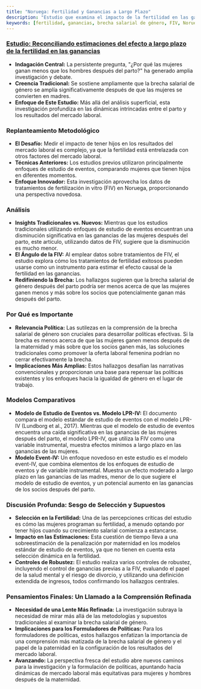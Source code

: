 ```yaml
---
title: "Noruega: Fertilidad y Ganancias a Largo Plazo"
description: "Estudio que examina el impacto de la fertilidad en las ganancias a largo plazo utilizando datos de FIV en Noruega, desafiando creencias tradicionales sobre la brecha salarial de género después del parto."
keywords: [fertilidad, ganancias, brecha salarial de género, FIV, Noruega, mercado laboral, penalización por maternidad, implicaciones políticas, igualdad de género]
---
```


### [**Estudio:** Reconciliando estimaciones del efecto a largo plazo de la fertilidad en las ganancias](https://www.ssb.no/en/inntekt-og-forbruk/inntekt-og-formue/artikler/reconciling-estimates-of-the-long-term-earnings-effect-of-fertility/\_/attachment/inline/b3699ec9-bc0b-4501-b8a1-24f2fd7a4ad0:5500169b5fa8c3189883badeb29503c29ecd4a58/DP1004.pdf)

* **Indagación Central:** La persistente pregunta, "¿Por qué las mujeres ganan menos que los hombres después del parto?" ha generado amplia investigación y debate.
* **Creencia Tradicional:** Se sostiene ampliamente que la brecha salarial de género se amplía significativamente después de que las mujeres se convierten en madres.
* **Enfoque de Este Estudio:** Más allá del análisis superficial, esta investigación profundiza en las dinámicas intrincadas entre el parto y los resultados del mercado laboral.

### **Replanteamiento Metodológico**

* **El Desafío:** Medir el impacto de tener hijos en los resultados del mercado laboral es complejo, ya que la fertilidad está entrelazada con otros factores del mercado laboral.
* **Técnicas Anteriores:** Los estudios previos utilizaron principalmente enfoques de estudio de eventos, comparando mujeres que tienen hijos en diferentes momentos.
* **Enfoque Innovador:** Esta investigación aprovecha los datos de tratamientos de fertilización in vitro (FIV) en Noruega, proporcionando una perspectiva novedosa.

### **Análisis**

* **Insights Tradicionales vs. Nuevos:** Mientras que los estudios tradicionales utilizando enfoques de estudio de eventos encuentran una disminución significativa en las ganancias de las mujeres después del parto, este artículo, utilizando datos de FIV, sugiere que la disminución es mucho menor.
* **El Ángulo de la FIV:** Al emplear datos sobre tratamientos de FIV, el estudio explora cómo los tratamientos de fertilidad exitosos pueden usarse como un instrumento para estimar el efecto causal de la fertilidad en las ganancias.
* **Redifiniendo la Brecha:** Los hallazgos sugieren que la brecha salarial de género después del parto podría ser menos acerca de que las mujeres ganen menos y más sobre los socios que potencialmente ganan más después del parto.

### **Por Qué es Importante**

* **Relevancia Política:** Las sutilezas en la comprensión de la brecha salarial de género son cruciales para desarrollar políticas efectivas. Si la brecha es menos acerca de que las mujeres ganen menos después de la maternidad y más sobre que los socios ganen más, las soluciones tradicionales como promover la oferta laboral femenina podrían no cerrar efectivamente la brecha.
* **Implicaciones Más Amplias:** Estos hallazgos desafían las narrativas convencionales y proporcionan una base para repensar las políticas existentes y los enfoques hacia la igualdad de género en el lugar de trabajo.

### **Modelos Comparativos**

* **Modelo de Estudio de Eventos vs. Modelo LPR-IV:** El documento compara el modelo estándar de estudio de eventos con el modelo LPR-IV (Lundborg et al., 2017). Mientras que el modelo de estudio de eventos encuentra una caída significativa en las ganancias de las mujeres después del parto, el modelo LPR-IV, que utiliza la FIV como una variable instrumental, muestra efectos mínimos a largo plazo en las ganancias de las mujeres.
* **Modelo Event-IV:** Un enfoque novedoso en este estudio es el modelo event-IV, que combina elementos de los enfoques de estudio de eventos y de variable instrumental. Muestra un efecto moderado a largo plazo en las ganancias de las madres, menor de lo que sugiere el modelo de estudio de eventos, y un potencial aumento en las ganancias de los socios después del parto.

### **Discusión Profunda: Sesgo de Selección y Supuestos**

* **Selección en la Fertilidad:** Una de las percepciones críticas del estudio es cómo las mujeres programan su fertilidad, a menudo optando por tener hijos cuando su crecimiento salarial comienza a estancarse.
* **Impacto en las Estimaciones:** Esta cuestión de tiempo lleva a una sobreestimación de la penalización por maternidad en los modelos estándar de estudio de eventos, ya que no tienen en cuenta esta selección dinámica en la fertilidad.
* **Controles de Robustez:** El estudio realiza varios controles de robustez, incluyendo el control de ganancias previas a la FIV, evaluando el papel de la salud mental y el riesgo de divorcio, y utilizando una definición extendida de ingresos, todos confirmando los hallazgos centrales.

### **Pensamientos Finales: Un Llamado a la Comprensión Refinada**

* **Necesidad de una Lente Más Refinada:** La investigación subraya la necesidad de mirar más allá de las metodologías y supuestos tradicionales al examinar la brecha salarial de género.
* **Implicaciones para los Formuladores de Políticas:** Para los formuladores de políticas, estos hallazgos enfatizan la importancia de una comprensión más matizada de la brecha salarial de género y el papel de la paternidad en la configuración de los resultados del mercado laboral.
* **Avanzando:** La perspectiva fresca del estudio abre nuevos caminos para la investigación y la formulación de políticas, apuntando hacia dinámicas de mercado laboral más equitativas para mujeres y hombres después de la maternidad.
